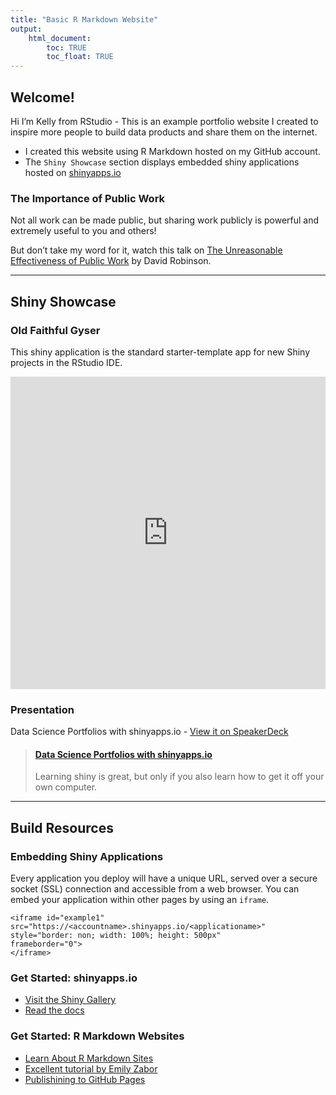 ```yaml
---
title: "Basic R Markdown Website"
output: 
    html_document:
        toc: TRUE
        toc_float: TRUE
---
```


## Welcome!

Hi I'm Kelly from RStudio - This is an example portfolio website I created to inspire more people to build data products and share them on the internet.

- I created this website using R Markdown hosted on my GitHub account.
- The `Shiny Showcase` section displays embedded shiny applications hosted on [shinyapps.io](http://www.shinyapps.io/)

### The Importance of Public Work

Not all work can be made public, but sharing work publicly is powerful and extremely useful to you and others!

But don't take my word for it, watch this talk on [The Unreasonable Effectiveness of Public Work](https://resources.rstudio.com/rstudio-conf-2019/the-unreasonable-effectiveness-of-public-work) by David Robinson.

------

## Shiny Showcase

### Old Faithful Gyser

This shiny application is the standard starter-template app for new Shiny projects in the RStudio IDE.

<!--html_preserve-->
<html>

<iframe id="example1" src="https://kelly-rstudio.shinyapps.io/Portfolio-Test/"
style="border: non; width: 100%; height: 500px"
frameborder="0">
</iframe>

</html>
<!--/html_preserve-->

### Presentation

Data Science Portfolios with shinyapps.io - [View it on SpeakerDeck](https://speakerdeck.com/kellobri/data-science-portfolios-with-shinyapps-dot-io) 

<!--html_preserve-->
<html>

<blockquote class="embedly-card"><h4><a href="https://speakerdeck.com/kellobri/data-science-portfolios-with-shinyapps-dot-io">Data Science Portfolios with shinyapps.io</a></h4><p>Learning shiny is great, but only if you also learn how to get it off your own computer.</p></blockquote>
<script async src="//cdn.embedly.com/widgets/platform.js" charset="UTF-8"></script>

</html>
<!--/html_preserve-->

-----

## Build Resources

### Embedding Shiny Applications

Every application you deploy will have a unique URL, served over a secure socket (SSL) connection and accessible from a web browser. You can embed your application within other pages by using an `iframe`.

```
<iframe id="example1" src="https://<accountname>.shinyapps.io/<applicationame>"
style="border: non; width: 100%; height: 500px"
frameborder="0">
</iframe>
```

### Get Started: shinyapps.io

- [Visit the Shiny Gallery](http://shiny.rstudio.com/gallery/)
- [Read the docs](https://docs.rstudio.com/shinyapps.io/index.html)

### Get Started: R Markdown Websites

- [Learn About  R Markdown Sites](https://bookdown.org/yihui/rmarkdown/rmarkdown-site.html)
- [Excellent tutorial by Emily Zabor](https://www.emilyzabor.com/tutorials/rmarkdown_websites_tutorial.html)
- [Publishining to GitHub Pages](https://help.github.com/articles/configuring-a-publishing-source-for-github-pages/)



